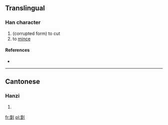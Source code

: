 ==Translingual==

===Han character===
{{Han char|rn=18|rad=刀|as=16|sn=18|four=|canj=竹一中弓 (HMLN)}}

# (corrupted form) to cut
# to [[mince]]

====References====
* {{Han ref|kx=0145.310|hdz=10362.120|uh=3510|ud=13584}}

----

==Cantonese==

===Hanzi===
{{yue-hanzi|jyut=|y=chim1}}

# {{defn|Cantonese|sort=刀16}}

[[fr:㔐]]
[[pl:㔐]]